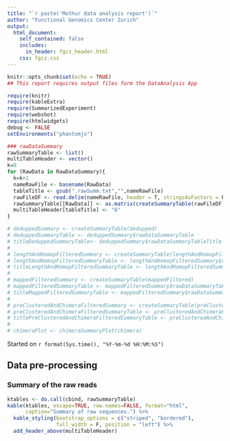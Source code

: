 ```yaml
---
title: "`r paste('Mothur data analysis report')`"
author: "Functional Genomics Center Zurich"
output: 
  html_document:
    self_contained: false
    includes:
      in_header: fgcz_header.html
    css: fgcz.css
---
```


```r
knitr::opts_chunk$set(echo = TRUE)
## This report requires output files form the DataAnalysis App

require(knitr)
require(kableExtra)
require(SummarizedExperiment)
require(webshot)
require(htmlwidgets)
debug <- FALSE
setEnvironments("phantomjs")
```

```r
### rawDataSummary
rawSummaryTable <- list()
multiTableHeader <- vector()
k=0
for (RawData in RawDataSummary){
  k=k+1
  nameRawFile <- basename(RawData)
  tableTitle <- gsub(".rawSumm.txt","",nameRawFile)
  rawFileDF <- read.delim(nameRawFile, header = T, stringsAsFactors = F)
  rawSummaryTable[[RawData]] <- as.matrix(createSummaryTable(rawFileDF))
  multiTableHeader[tableTitle] <- "6"
}

# deduppedSummary <- createSummaryTable(dedupped)
# deduppedSummaryTable <- deduppedSummary$rawDataSummaryTable
# titleDeduppedSummaryTable<- deduppedSummary$rawDataSummaryTableTitle
# 
# lengthAndHomopFilteredSummary <- createSummaryTable(lengthAndHomopFiltered)
# lengthAndHomopFilteredSummaryTable <- lengthAndHomopFilteredSummary$rawDataSummaryTable
# titleLengthAndHomopFilteredSummaryTable <- lengthAndHomopFilteredSummary$rawDataSummaryTableTitle
# 
# mappedFilteredSummary <- createSummaryTable(mappedFiltered)
# mappedFilteredSummaryTable <- mappedFilteredSummary$rawDataSummaryTable
# titleMappedFilteredSummaryTable <- mappedFilteredSummary$rawDataSummaryTableTitle
# 
# preClusteredAndChimeraFilteredSummary <- createSummaryTable(preClusteredAndChimeraFiltered)
# preClusteredAndChimeraFilteredSummaryTable <- preClusteredAndChimeraFilteredSummary$rawDataSummaryTable
# titlePreClusteredAndChimeraFilteredSummaryTable <- preClusteredAndChimeraFilteredSummary$rawDataSummaryTableTitle
# 
# chimeraPlot <- chimeraSummaryPlot(chimera)
```

Started on `r format(Sys.time(), "%Y-%m-%d %H:%M:%S")`

## Data pre-processing {.tabset}

### Summary of the raw reads
```r
ktables <- do.call(cbind, rawSummaryTable)
kable(ktables, escape=TRUE, row.names=FALSE, format="html",
      caption="Summary of raw sequences.") %>%
  kable_styling(bootstrap_options = c("striped", "bordered"),
                full_width = F, position = "left") %>%
  add_header_above(multiTableHeader)
```

